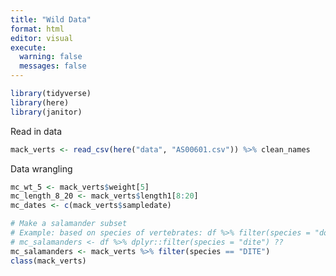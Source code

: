 ```yaml
---
title: "Wild Data"
format: html
editor: visual
execute: 
  warning: false
  messages: false
---
```


```r
library(tidyverse)
library(here)
library(janitor)

```

Read in data

```r
mack_verts <- read_csv(here("data", "AS00601.csv")) %>% clean_names
```

Data wrangling

```r
mc_wt_5 <- mack_verts$weight[5]
mc_length_8_20 <- mack_verts$length1[8:20]
mc_dates <- c(mack_verts$sampledate)

# Make a salamander subset
# Example: based on species of vertebrates: df %>% filter(species = "dog")
# mc_salamanders <- df %>% dplyr::filter(species = "dite") ??
mc_salamanders <- mack_verts %>% filter(species == "DITE")
class(mack_verts)
```
